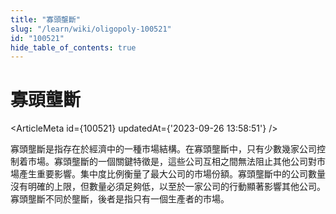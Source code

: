 ```yaml
---
title: "寡頭壟斷"
slug: "/learn/wiki/oligopoly-100521"
id: "100521"
hide_table_of_contents: true
---
```



# 寡頭壟斷

<ArticleMeta id={100521} updatedAt={'2023-09-26 13:58:51'} />
<div className='border-solid border-b border-t-0 my-4 border-[var(--ifm-color-gray-300)]' />

寡頭壟斷是指存在於經濟中的一種市場結構。在寡頭壟斷中，只有少數幾家公司控制着市場。寡頭壟斷的一個關鍵特徵是，這些公司互相之間無法阻止其他公司對市場產生重要影響。集中度比例衡量了最大公司的市場份額。寡頭壟斷中的公司數量沒有明確的上限，但數量必須足夠低，以至於一家公司的行動顯著影響其他公司。寡頭壟斷不同於壟斷，後者是指只有一個生產者的市場。
